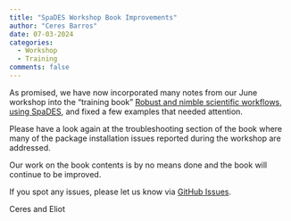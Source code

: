 ```yaml
---
title: "SpaDES Workshop Book Improvements"
author: "Ceres Barros"
date: 07-03-2024
categories:
  - Workshop
  - Training
comments: false
---
```


As promised, we have now incorporated many notes from our June workshop into
the "training book" [Robust and nimble scientific workflows, using SpaDES](../training/_book/index.html),
and fixed a few examples that needed attention.

Please have a look again at the troubleshooting section of the book where many of the 
package installation issues reported during the workshop are addressed.

Our work on the book contents is by no means done and the book will continue to 
be improved.

If you spot any issues, please let us know
via [GitHub Issues](https://github.com/PredictiveEcology/PredictiveEcology.org/issues).


Ceres and Eliot
